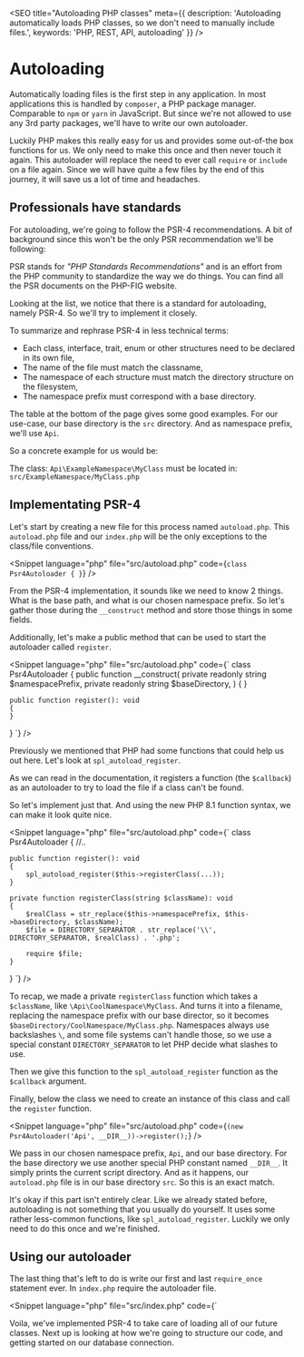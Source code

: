 
<SEO
  title="Autoloading PHP classes"
  meta={{
    description: 'Autoloading automatically loads PHP classes, so we don\'t need to manually include files.',
    keywords: 'PHP, REST, API, autoloading'
  }}
/>

# Autoloading

Automatically loading files is the first step in any application. In most applications this is handled by `composer`, a PHP package manager.
Comparable to `npm` or `yarn` in JavaScript. But since we're not allowed to use any 3rd party packages, we'll have to write our own autoloader.

Luckily PHP makes this really easy for us and provides some out-of-the box functions for us. We only need to make this once and then never touch it again.
This autoloader will replace the need to ever call `require` or `include` on a file again.
Since we will have quite a few files by the end of this journey, it will save us a lot of time and headaches.

## Professionals have standards

For autoloading, we're going to follow the PSR-4 recommendations. A bit of background since this won't be the only PSR recommendation we'll be following:

PSR stands for *"PHP Standards Recommendations"* and is an effort from the PHP community to standardize the way we do things.
You can find all the PSR documents on the <Link href="https://www.php-fig.org/">PHP-FIG</Link> website.

Looking at the list, we notice that there is a standard for autoloading, namely <Link href="https://www.php-fig.org/psr/psr-4/">PSR-4</Link>. So we'll try to implement it closely.

To summarize and rephrase PSR-4 in less technical terms:
- Each class, interface, trait, enum or other structures need to be declared in its own file,
- The name of the file must match the classname,
- The namespace of each structure must match the directory structure on the filesystem,
- The namespace prefix must correspond with a base directory.

The table at the bottom of the page gives some good examples. For our use-case, our base directory is the `src` directory.
And as namespace prefix, we'll use `Api`.

So a concrete example for us would be:

The class: `Api\ExampleNamespace\MyClass` must be located in: `src/ExampleNamespace/MyClass.php`

## Implementating PSR-4

Let's start by creating a new file for this process named `autoload.php`. This `autoload.php` file and our `index.php` will be the only exceptions to the class/file conventions.

<Snippet language="php" file="src/autoload.php" code={`
class Psr4Autoloader
{
}
`} />

From the PSR-4 implementation, it sounds like we need to know 2 things. What is the base path, and what is our chosen namespace prefix.
So let's gather those during the `__construct` method and store those things in some fields.

Additionally, let's make a public method that can be used to start the autoloader called `register`.

<Snippet language="php" file="src/autoload.php" code={`
class Psr4Autoloader
{
    public function __construct(
        private readonly string $namespacePrefix,
        private readonly string $baseDirectory,
    ) {
    }

    public function register(): void
    {
    }
}
`} />

Previously we mentioned that PHP had some functions that could help us out here.
Let's look at <Link href="https://www.php.net/manual/en/function.spl-autoload-register.php">`spl_autoload_register`</Link>.

As we can read in the documentation, it registers a function (the `$callback`) as an autoloader to try to load the file if a class can't be found.

So let's implement just that. And using the new PHP 8.1 function syntax, we can make it look quite nice.

<Snippet language="php" file="src/autoload.php" code={`
class Psr4Autoloader
{
    //..

    public function register(): void
    {
        spl_autoload_register($this->registerClass(...));
    }

    private function registerClass(string $className): void
    {
        $realClass = str_replace($this->namespacePrefix, $this->baseDirectory, $className);
        $file = DIRECTORY_SEPARATOR . str_replace('\\', DIRECTORY_SEPARATOR, $realClass) . '.php';

        require $file;
    }
}
`} />

To recap, we made a private `registerClass` function which takes a `$className`, like `\Api\CoolNamespace\MyClass`.
And turns it into a filename, replacing the namespace prefix with our base director, so it becomes `$baseDirectory/CoolNamespace/MyClass.php`.
Namespaces always use backslashes `\`, and some file systems can't handle those,
so we use a special constant `DIRECTORY_SEPARATOR` to let PHP decide what slashes to use.

Then we give this function to the `spl_autoload_register` function as the `$callback` argument.

Finally, below the class we need to create an instance of this class and call the `register` function.

<Snippet language="php" file="src/autoload.php" code={`
(new Psr4Autoloader('Api', __DIR__))->register();
`} />

We pass in our chosen namespace prefix, `Api`, and our base directory. For the base directory we use another special PHP constant named `__DIR__`.
It simply prints the current script directory. And as it happens, our `autoload.php` file is in our base directory `src`. So this is an exact match.

It's okay if this part isn't entirely clear. Like we already stated before, autoloading is not something that you usually do yourself.
It uses some rather less-common functions, like `spl_autoload_register`. Luckily we only need to do this once and we're finished.

## Using our autoloader

The last thing that's left to do is write our first and last `require_once` statement ever. In `index.php` require the autoloader file.

<Snippet language="php" file="src/index.php" code={`
<?php
require_once 'autoload.php';
`} />

Voila, we've implemented PSR-4 to take care of loading all of our future classes.
Next up is looking at how we're going to structure our code, and getting started on our database connection.

<ChapterNavigator prev="/courses/php-rest-api/02-postman.mdx" next="/courses/php-rest-api/04-database" />
